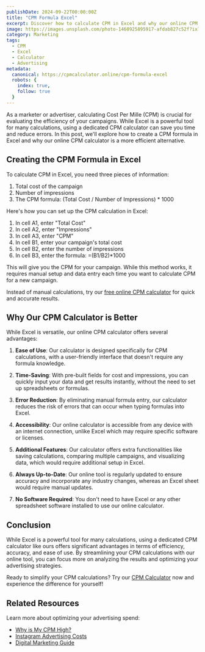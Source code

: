 ```yaml
---
publishDate: 2024-09-22T00:00:00Z
title: "CPM Formula Excel"
excerpt: Discover how to calculate CPM in Excel and why our online CPM calculator is a more efficient alternative for marketers and advertisers.
image: https://images.unsplash.com/photo-1460925895917-afdab827c52f?ixlib=rb-4.0.3&ixid=M3wxMjA3fDB8MHxwaG90by1wYWdlfHx8fGVufDB8fHx8fA%3D%3D&auto=format&fit=crop&w=2015&q=80
category: Marketing
tags:
  - CPM
  - Excel
  - Calculator
  - Advertising
metadata:
  canonical: https://cpmcalculator.online/cpm-formula-excel
  robots: {
    index: true, 
    follow: true
  }
---
```


As a marketer or advertiser, calculating Cost Per Mille (CPM) is crucial for evaluating the efficiency of your campaigns. While Excel is a powerful tool for many calculations, using a dedicated CPM calculator can save you time and reduce errors. In this post, we'll explore how to create a CPM formula in Excel and why our online CPM calculator is a more efficient alternative.

## Creating the CPM Formula in Excel

To calculate CPM in Excel, you need three pieces of information:

1. Total cost of the campaign
2. Number of impressions
3. The CPM formula: (Total Cost / Number of Impressions) * 1000

Here's how you can set up the CPM calculation in Excel:

1. In cell A1, enter "Total Cost"
2. In cell A2, enter "Impressions"
3. In cell A3, enter "CPM"
4. In cell B1, enter your campaign's total cost
5. In cell B2, enter the number of impressions
6. In cell B3, enter the formula: =(B1/B2)*1000

This will give you the CPM for your campaign. While this method works, it requires manual setup and data entry each time you want to calculate CPM for a new campaign.

Instead of manual calculations, try our [free online CPM calculator](/cpm-calculator) for quick and accurate results.

## Why Our CPM Calculator is Better

While Excel is versatile, our online CPM calculator offers several advantages:

1. **Ease of Use**: Our calculator is designed specifically for CPM calculations, with a user-friendly interface that doesn't require any formula knowledge.

2. **Time-Saving**: With pre-built fields for cost and impressions, you can quickly input your data and get results instantly, without the need to set up spreadsheets or formulas.

3. **Error Reduction**: By eliminating manual formula entry, our calculator reduces the risk of errors that can occur when typing formulas into Excel.

4. **Accessibility**: Our online calculator is accessible from any device with an internet connection, unlike Excel which may require specific software or licenses.

5. **Additional Features**: Our calculator offers extra functionalities like saving calculations, comparing multiple campaigns, and visualizing data, which would require additional setup in Excel.

6. **Always Up-to-Date**: Our online tool is regularly updated to ensure accuracy and incorporate any industry changes, whereas an Excel sheet would require manual updates.

7. **No Software Required**: You don't need to have Excel or any other spreadsheet software installed to use our online calculator.

## Conclusion

While Excel is a powerful tool for many calculations, using a dedicated CPM calculator like ours offers significant advantages in terms of efficiency, accuracy, and ease of use. By streamlining your CPM calculations with our online tool, you can focus more on analyzing the results and optimizing your advertising strategies.

Ready to simplify your CPM calculations? Try our [CPM Calculator](https://cpmcalculator.online) now and experience the difference for yourself!

## Related Resources

Learn more about optimizing your advertising spend:
- [Why is My CPM High?](/why-cpm-is-high)
- [Instagram Advertising Costs](/instagram-ads-cost)
- [Digital Marketing Guide](/digital-marketing)

